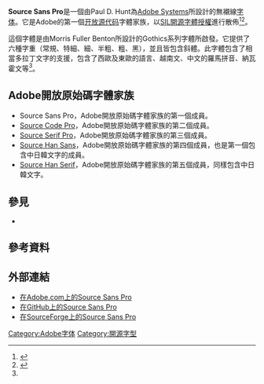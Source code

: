 {{NoteTA|G1=IT|G2=FL}}
{{Infobox font
| name = Source Sans Pro
| image = SourceSansPro-sample.svg
| sample = [[File:Source_Sans_Pro_-_Typeface_name_sample.svg|220px]]
| style = [[无衬线体|无衬线体]]
| creationdate = 2012
| creator = Paul D. Hunt
| foundry = [[Adobe_Systems|Adobe Systems]]
| license = [[SIL開源字體授權|SIL開源字體授權]]
|}}

'''Source Sans Pro'''是一個由Paul D. Hunt為[[Adobe_Systems|Adobe Systems]]所設計的無襯線[[字体|字体]]。它是Adobe的第一個[[开放源代码|开放源代码]]字體家族，以[[SIL開源字體授權|SIL開源字體授權]]進行散佈<ref name="hunt">{{cite web | url=http://blog.typekit.com/2012/08/02/source-sans-pro/ | title=Source Sans Pro: Adobe’s first open source type family | last=Hunt | first=Paul D. | date=2012-08-02 | website=Adobe Typekit Blog | publisher=Adobe Systems Incorporated | accessdate=2014-06-28 | archive-date=2014-10-06 | archive-url=https://web.archive.org/web/20141006175333/http://blog.typekit.com/2012/08/02/source-sans-pro/ | dead-url=no }}</ref><ref>{{cite web | url=http://www.webmonkey.com/2012/08/adobe-dives-into-the-open-source-font-world-with-source-sans-pro/ | title=Source Sans Pro: Adobe’s First Open Source Type Family | last=Gilbertson | first=Scott | date=2012-08-03 | website=Webmonkey | publisher=Wired | accessdate=2014-06-28 | archive-url=https://web.archive.org/web/20140715153927/http://www.webmonkey.com/2012/08/adobe-dives-into-the-open-source-font-world-with-source-sans-pro | archive-date=2014-07-15 | dead-url=yes }}</ref>。

這個字體是由Morris Fuller Benton所設計的Gothics系列字體所啟發。它提供了六種字重（常規、特細、細、半粗、粗、黑），並且皆包含斜體。此字體包含了相當多拉丁文字的支援，包含了西歐及東歐的語言、越南文、中文的羅馬拼音、納瓦霍文等<ref name="hunt"/>。

==Adobe開放原始碼字體家族==
* Source Sans Pro，Adobe開放原始碼字體家族的第一個成員。
* [[Source_Code_Pro|Source Code Pro]]，Adobe開放原始碼字體家族的第二個成員。
* [[Source_Serif_Pro|Source Serif Pro]]，Adobe開放原始碼字體家族的第三個成員。
* [[Source_Han_Sans|Source Han Sans]]，Adobe開放原始碼字體家族的第四個成員，也是第一個包含中日韓文字的成員。
* [[Source_Han_Serif|Source Han Serif]]，Adobe開放原始碼字體家族的第五個成員，同樣包含中日韓文字。

==參見==
* {{link-en|開放原始碼的Unicode字體|Open-source Unicode typefaces}}

==參考資料==
{{Reflist}}

==外部連結==
{{Commons category-inline|Source Sans Pro (typeface)|Source Sans Pro}}
* [http://store1.adobe.com/cfusion/store/html/index.cfm?event=displayFontPackage&code=1959 在Adobe.com上的Source Sans Pro]{{Wayback|url=http://store1.adobe.com/cfusion/store/html/index.cfm?event=displayFontPackage&code=1959 |date=20140903122824 }}
* [https://github.com/adobe/source-sans-pro 在GitHub上的Source Sans Pro]{{Wayback|url=https://github.com/adobe/source-sans-pro |date=20140901174345 }}
* [http://sourceforge.net/projects/sourcesans.adobe/ 在SourceForge上的Source Sans Pro]{{Wayback|url=http://sourceforge.net/projects/sourcesans.adobe/ |date=20140831082852 }}

{{Free and open-source typography}}

[[Category:Adobe字体|Category:Adobe字体]]
[[Category:開源字型|Category:開源字型]]